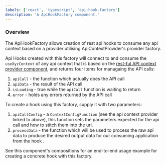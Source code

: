 ```yaml
---
labels: ['react', 'typescript', 'api-hook-factory']
description: 'A ApiHookFactory component.'
---
```


### Overview

The ApiHookFactory allows creation of rest api hooks to consume any api context based on a provider utilising ApiContextProvider's provider factory.  

Api Hooks created with this factory will connect to and consume the `useXyzContext` of any api context that is based on the [rest-ful API context provider component](@learn-bit-react/movies.context.api-context-provider),
and returns four items for managaing the API calls:
1. `apiCall` - the function which actually does the API call
1. `apiData` - the result of the API call
1. `isLoading` - true while the `apiCall` function is waiting to return
1. `error` - holds any errors returned by the API call

To create a hook using this factory, supply it with two parameters:
1. `apiCallConfig` - a `ContextConfigFunction` (see the api context provider linked to above), this function sets the parameters expected for the api call and how
to stitch them into the url.
1. `processData` - the function which will be used to process the raw api data to produce the desired output data for our consuming application from the hook .


See this component's compositions for an end-to-end usage example for creating a concrete hook with this factory.
